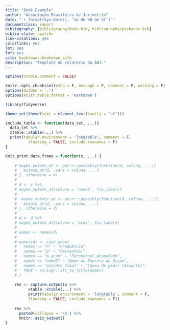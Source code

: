 ```yaml
---
title: "Book Example"
author: "Associação Brasileira de Jurimetria"
date: "`r format(Sys.Date(), '%d de %B de %Y')`"
documentclass: report
bibliography: [bibliography/book.bib, bibliography/packages.bib]
biblio-style: apalike
link-citations: yes
colorlinks: yes 
lot: yes
lof: yes
site: bookdown::bookdown_site
description: "Template de relatório da ABJ."
---
```


```r
options(xtable.comment = FALSE)

knitr::opts_chunk$set(echo = F, message = F, comment = F, warning = F)
options(OutDec = ',')
options(knitr.table.format = 'markdown')
```

```r
library(tidyverse)

theme_set(theme(text = element_text(family = "sf")))

include_table <- function(data_set, ...){
  data_set %>%
  xtable::xtable(...) %>%
  print(tabular.environment = 'longtable', comment = F,
          floating = FALSE, include.rownames = F)
}

knit_print.data.frame = function(x, ...) {
  
    # maybe_mutate_at <- purrr::possibly(function(d, coluna, ...){
    #   mutate_at(d, .vars = coluna, ...)
    # }, otherwise = x)
    # 
    # d <- x %>% 
    # maybe_mutate_at(coluna = 'nome2', fix_labels)
    # 
    #  maybe_mutate_at <- purrr::possibly(function(d, coluna, ...){
    #   mutate_at(d, .vars = coluna, ...)
    # }, otherwise = d)
    # 
    # d <- d %>% 
    # maybe_mutate_at(coluna = 'area', fix_labels)
    # 
    # nomes <- names(d)
    # 
    # names(d) <- case_when(
    #   nomes == "n" ~ "Frequência",
    #   nomes == "p" ~ "Percentual", 
    #   nomes == "p_acum" ~ "Percentual Acumulado",
    #   nomes == "nome2" ~ "Nome da Empresa ou Grupo",
    #   nomes == "assunto_final" ~ "Causa de pedir (Assunto)",
    #   TRUE ~ stringr::str_to_title(nomes)
    # )
  
    res <- capture.output(x %>% 
          xtable::xtable(...) %>% 
          print(tabular.environment = 'longtable', comment = F,
          floating = FALSE, include.rownames = F))
                                                                                                
    res %>% 
      paste0(collapse = '\n') %>%                                             
      knitr::asis_output()
}
```

